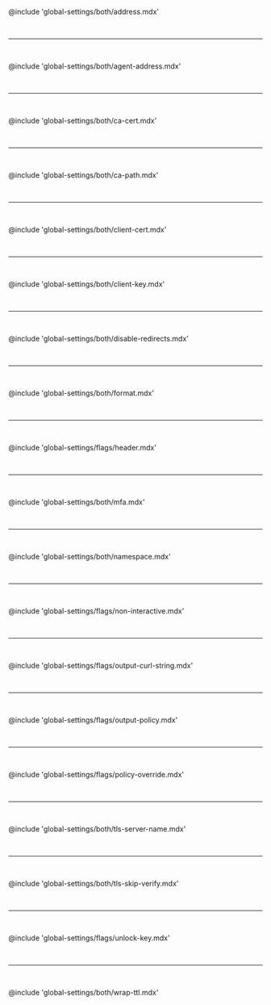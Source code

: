 @include 'global-settings/both/address.mdx'

<br /><hr /><br />

@include 'global-settings/both/agent-address.mdx'

<br /><hr /><br />

@include 'global-settings/both/ca-cert.mdx'

<br /><hr /><br />

@include 'global-settings/both/ca-path.mdx'

<br /><hr /><br />

@include 'global-settings/both/client-cert.mdx'

<br /><hr /><br />

@include 'global-settings/both/client-key.mdx'

<br /><hr /><br />

@include 'global-settings/both/disable-redirects.mdx'

<br /><hr /><br />

@include 'global-settings/both/format.mdx'

<br /><hr /><br />

@include 'global-settings/flags/header.mdx'

<br /><hr /><br />

@include 'global-settings/both/mfa.mdx'

<br /><hr /><br />

@include 'global-settings/both/namespace.mdx'

<br /><hr /><br />

@include 'global-settings/flags/non-interactive.mdx'

<br /><hr /><br />

@include 'global-settings/flags/output-curl-string.mdx'

<br /><hr /><br />

@include 'global-settings/flags/output-policy.mdx'

<br /><hr /><br />

@include 'global-settings/flags/policy-override.mdx'

<br /><hr /><br />

@include 'global-settings/both/tls-server-name.mdx'

<br /><hr /><br />

@include 'global-settings/both/tls-skip-verify.mdx'

<br /><hr /><br />

@include 'global-settings/flags/unlock-key.mdx'

<br /><hr /><br />

@include 'global-settings/both/wrap-ttl.mdx'